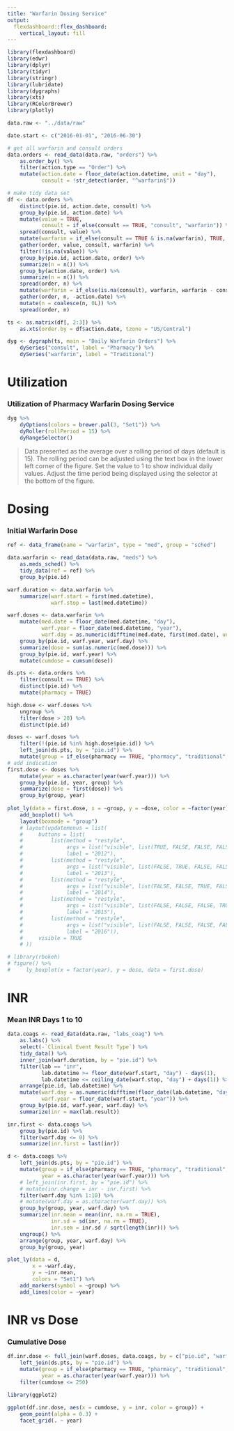 ```yaml
---
title: "Warfarin Dosing Service"
output: 
  flexdashboard::flex_dashboard:
    vertical_layout: fill
---
```


```r
library(flexdashboard)
library(edwr)
library(dplyr)
library(tidyr)
library(stringr)
library(lubridate)
library(dygraphs)
library(xts)
library(RColorBrewer)
library(plotly)

data.raw <- "../data/raw"

date.start <- c("2016-01-01", "2016-06-30")

# get all warfarin and consult orders
data.orders <- read_data(data.raw, "orders") %>%
    as.order_by() %>%
    filter(action.type == "Order") %>%
    mutate(action.date = floor_date(action.datetime, unit = "day"),
           consult = !str_detect(order, "^warfarin$"))

# make tidy data set
df <- data.orders %>%
    distinct(pie.id, action.date, consult) %>%
    group_by(pie.id, action.date) %>%
    mutate(value = TRUE,
           consult = if_else(consult == TRUE, "consult", "warfarin")) %>%
    spread(consult, value) %>%
    mutate(warfarin = if_else(consult == TRUE & is.na(warfarin), TRUE, warfarin)) %>%
    gather(order, value, consult, warfarin) %>%
    filter(!is.na(value)) %>%
    group_by(pie.id, action.date, order) %>%
    summarize(n = n()) %>%
    group_by(action.date, order) %>%
    summarize(n = n()) %>%
    spread(order, n) %>%
    mutate(warfarin = if_else(is.na(consult), warfarin, warfarin - consult)) %>%
    gather(order, n, -action.date) %>%
    mutate(n = coalesce(n, 0L)) %>%
    spread(order, n) 

ts <- as.matrix(df[, 2:3]) %>% 
    as.xts(order.by = df$action.date, tzone = "US/Central")

dyg <- dygraph(ts, main = "Daily Warfarin Orders") %>%
    dySeries("consult", label = "Pharmacy") %>%
    dySeries("warfarin", label = "Traditional") 
```

Utilization
========================================================

### Utilization of Pharmacy Warfarin Dosing Service

```r
dyg %>%
    dyOptions(colors = brewer.pal(3, "Set1")) %>%
    dyRoller(rollPeriod = 15) %>%
    dyRangeSelector()
```

> Data presented as the average over a rolling period of days (default is 15). The rolling period can be adjusted using the text box in the lower left corner of the figure. Set the value to 1 to show individual daily values. Adjust the time period being displayed using the selector at the bottom of the figure.

Dosing
========================================================

### Initial Warfarin Dose

```r
ref <- data_frame(name = "warfarin", type = "med", group = "sched")

data.warfarin <- read_data(data.raw, "meds") %>%
    as.meds_sched() %>%
    tidy_data(ref = ref) %>%
    group_by(pie.id) 

warf.duration <- data.warfarin %>%
    summarize(warf.start = first(med.datetime),
              warf.stop = last(med.datetime))

warf.doses <- data.warfarin %>%
    mutate(med.date = floor_date(med.datetime, "day"),
           warf.year = floor_date(med.datetime, "year"),
           warf.day = as.numeric(difftime(med.date, first(med.date), units = "days"))) %>%
    group_by(pie.id, warf.year, warf.day) %>%
    summarize(dose = sum(as.numeric(med.dose))) %>%
    group_by(pie.id, warf.year) %>%
    mutate(cumdose = cumsum(dose))

ds.pts <- data.orders %>%
    filter(consult == TRUE) %>%
    distinct(pie.id) %>%
    mutate(pharmacy = TRUE)

high.dose <- warf.doses %>%
    ungroup %>%
    filter(dose > 20) %>%
    distinct(pie.id)

doses <- warf.doses %>%
    filter(!(pie.id %in% high.dose$pie.id)) %>%
    left_join(ds.pts, by = "pie.id") %>%
    mutate(group = if_else(pharmacy == TRUE, "pharmacy", "traditional", "traditional"))
# add indication
first.dose <- doses %>%
    mutate(year = as.character(year(warf.year))) %>%
    group_by(pie.id, year, group) %>%
    summarize(dose = first(dose)) %>%
    group_by(group, year)
    
plot_ly(data = first.dose, x = ~group, y = ~dose, color = ~factor(year), colors = "Set1") %>%
    add_boxplot() %>%
    layout(boxmode = "group")
    # layout(updatemenus = list(
    #     buttons = list(
    #         list(method = "restyle",
    #              args = list("visible", list(TRUE, FALSE, FALSE, FALSE, FALSE)),
    #              label = "2012"),
    #         list(method = "restyle",
    #              args = list("visible", list(FALSE, TRUE, FALSE, FALSE, FALSE)),
    #              label = "2013"),
    #         list(method = "restyle",
    #              args = list("visible", list(FALSE, FALSE, TRUE, FALSE, FALSE)),
    #              label = "2014"),
    #         list(method = "restyle",
    #              args = list("visible", list(FALSE, FALSE, FALSE, TRUE, FALSE)),
    #              label = "2015"),
    #         list(method = "restyle",
    #              args = list("visible", list(FALSE, FALSE, FALSE, FALSE, TRUE)),
    #              label = "2016")),
    #     visible = TRUE
    # ))

# library(rbokeh)
# figure() %>%
#     ly_boxplot(x = factor(year), y = dose, data = first.dose)


```

INR
========================================================

### Mean INR Days 1 to 10

```r
data.coags <- read_data(data.raw, "labs_coag") %>%
    as.labs() %>%
    select(-`Clinical Event Result Type`) %>%
    tidy_data() %>%
    inner_join(warf.duration, by = "pie.id") %>%
    filter(lab == "inr",
           lab.datetime >= floor_date(warf.start, "day") - days(1),
           lab.datetime <= ceiling_date(warf.stop, "day") + days(1)) %>%
    arrange(pie.id, lab.datetime) %>%
    mutate(warf.day = as.numeric(difftime(floor_date(lab.datetime, "day"), floor_date(warf.start, "day"), units = "days")),
           warf.year = floor_date(warf.start, "year")) %>%
    group_by(pie.id, warf.year, warf.day) %>%
    summarize(inr = max(lab.result))

inr.first <- data.coags %>%
    group_by(pie.id) %>%
    filter(warf.day <= 0) %>%
    summarize(inr.first = last(inr))

d <- data.coags %>%
    left_join(ds.pts, by = "pie.id") %>%
    mutate(group = if_else(pharmacy == TRUE, "pharmacy", "traditional", "traditional"),
           year = as.character(year(warf.year))) %>%
    # left_join(inr.first, by = "pie.id") %>%
    # mutate(inr.change = inr - inr.first) %>%
    filter(warf.day %in% 1:10) %>%
    # mutate(warf.day = as.character(warf.day)) %>%
    group_by(group, year, warf.day) %>%
    summarize(inr.mean = mean(inr, na.rm = TRUE),
              inr.sd = sd(inr, na.rm = TRUE),
              inr.sem = inr.sd / sqrt(length(inr))) %>%
    ungroup() %>%
    arrange(group, year, warf.day) %>%
    group_by(group, year)

plot_ly(data = d, 
        x = ~warf.day, 
        y = ~inr.mean, 
        colors = "Set1") %>%
    add_markers(symbol = ~group) %>%
    add_lines(color = ~year)

```

INR vs Dose
========================================================

### Cumulative Dose

```r
df.inr.dose <- full_join(warf.doses, data.coags, by = c("pie.id", "warf.year", "warf.day")) %>%
    left_join(ds.pts, by = "pie.id") %>%
    mutate(group = if_else(pharmacy == TRUE, "pharmacy", "traditional", "traditional"),
           year = as.character(year(warf.year))) %>%
    filter(cumdose <= 250)
    
library(ggplot2)

ggplot(df.inr.dose, aes(x = cumdose, y = inr, color = group)) +
    geom_point(alpha = 0.3) +
    facet_grid(. ~ year)

```


